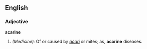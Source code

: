 ==English==

===Adjective===
'''acarine'''

# ''(Medicine):'' Of or caused by ''[[acarus|acari]]'' or mites; as, '''acarine''' diseases.